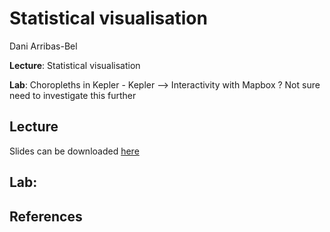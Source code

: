 # Statistical visualisation

Dani Arribas-Bel

**Lecture**: Statistical visualisation

**Lab**: Choropleths in Kepler - Kepler
—> Interactivity with Mapbox ? Not sure need to investigate this further

## Lecture

Slides can be downloaded [here](https://github.com/GDSL-UL/wma/raw/main/pdf/lecture_08.pdf)

## Lab: 




## References